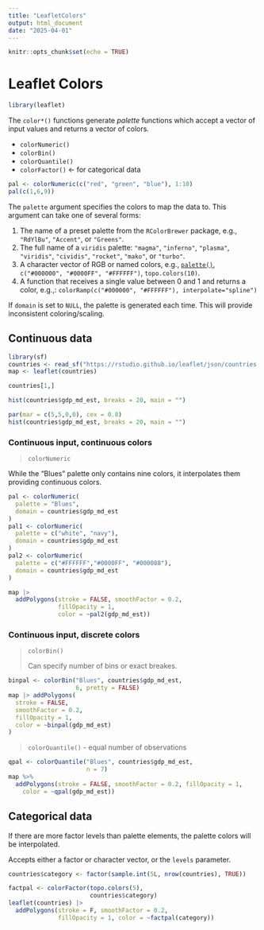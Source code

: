 ```yaml
---
title: "LeafletColors"
output: html_document
date: "2025-04-01"
---
```


```r
knitr::opts_chunk$set(echo = TRUE)
```

# Leaflet Colors

```r
library(leaflet)
```

The `color*()` functions generate *palette* functions which accept a vector of input values and returns a vector of colors.

-   `colorNumeric()`
-   `colorBin()`
-   `colorQuantile()`
-   `colorFactor()` \<- for categorical data

```r
pal <- colorNumeric(c("red", "green", "blue"), 1:10)
pal(c(1,6,9))
```

The `palette` argument specifies the colors to map the
data to. This argument can take one of several forms:

1.  The name of a preset palette from the `RColorBrewer`
    package, e.g., `"RdYlBu"`, `"Accent"`, or
    `"Greens"`.
2.  The full name of a `viridis` palette:
    `"magma"`, `"inferno"`, `"plasma"`,
    `"viridis"`, `"cividis"`, `"rocket"`,
    `"mako"`, or `"turbo"`.
3.  A character vector of RGB or named colors, e.g.,
    [`palette()`](https://rdrr.io/r/grDevices/palette.html), `c("#000000", "#0000FF", "#FFFFFF")`,
    `topo.colors(10)`.
4.  A function that receives a single value between 0 and 1 and returns
    a color, e.g.,:
    `colorRamp(c("#000000", "#FFFFFF"), interpolate="spline")`

If `domain` is set to `NULL`, the palette is generated each time. This will provide inconsistent coloring/scaling.

## Continuous data

```r
library(sf)
countries <- read_sf("https://rstudio.github.io/leaflet/json/countries.geojson")
map <- leaflet(countries)
```

```r
countries[1,]
```

```r
hist(countries$gdp_md_est, breaks = 20, main = "")
```

```r
par(mar = c(5,5,0,0), cex = 0.8)
hist(countries$gdp_md_est, breaks = 20, main = "")
```

### Continuous input, continuous colors

> `colorNumeric`

While the "Blues" palette only contains nine colors, it interpolates them providing continuous colors.

```r
pal <- colorNumeric(
  palette = "Blues", 
  domain = countries$gdp_md_est
)
pal1 <- colorNumeric(
  palette = c("white", "navy"), 
  domain = countries$gdp_md_est
)
pal2 <- colorNumeric(
  palette = c("#FFFFFF","#0000FF", "#000088"), 
  domain = countries$gdp_md_est
)
```

```r
map |> 
  addPolygons(stroke = FALSE, smoothFactor = 0.2,
              fillOpacity = 1,
              color = ~pal2(gdp_md_est))
```

### Continuous input, discrete colors

> `colorBin()`
>
> Can specify number of bins or exact breakes.

```r
binpal <- colorBin("Blues", countries$gdp_md_est,
                   6, pretty = FALSE)
map |> addPolygons(
  stroke = FALSE, 
  smoothFactor = 0.2,
  fillOpacity = 1,
  color = ~binpal(gdp_md_est) 
)
```

> `colorQuantile()` - equal number of observations

```r
qpal <- colorQuantile("Blues", countries$gdp_md_est,
                      n = 7)
map %>%
  addPolygons(stroke = FALSE, smoothFactor = 0.2, fillOpacity = 1,
    color = ~qpal(gdp_md_est))
```

## Categorical data

If there are more factor levels than palette elements, the palette colors will be interpolated.

Accepts either a factor or character vector, or the `levels` parameter.

```r
countries$category <- factor(sample.int(5L, nrow(countries), TRUE))

factpal <- colorFactor(topo.colors(5), 
                       countries$category)
leaflet(countries) |> 
  addPolygons(stroke = F, smoothFactor = 0.2,
              fillOpacity = 1, color = ~factpal(category))
```
